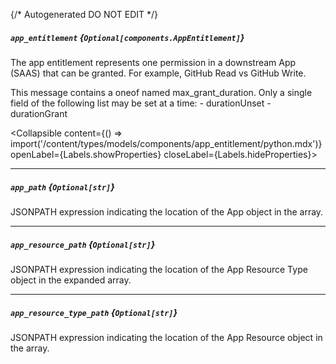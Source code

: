 {/* Autogenerated DO NOT EDIT  */}

##### `app_entitlement` *{`Optional[components.AppEntitlement]`}*
The app entitlement represents one permission in a downstream App (SAAS) that can be granted. For example, GitHub Read vs GitHub Write.

This message contains a oneof named max_grant_duration. Only a single field of the following list may be set at a time:
  \- durationUnset
  \- durationGrant

<Collapsible content={() => import('/content/types/models/components/app_entitlement/python.mdx')} openLabel={Labels.showProperties} closeLabel={Labels.hideProperties}>
</Collapsible>

---
##### `app_path` *{`Optional[str]`}*
JSONPATH expression indicating the location of the App object in the  array.

---
##### `app_resource_path` *{`Optional[str]`}*
JSONPATH expression indicating the location of the App Resource Type object in the expanded array.

---
##### `app_resource_type_path` *{`Optional[str]`}*
JSONPATH expression indicating the location of the App Resource object in the  array.


